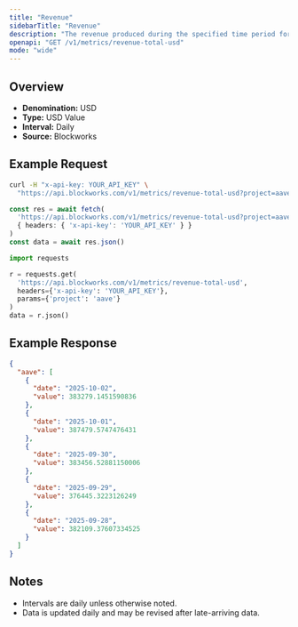 ```yaml
---
title: "Revenue"
sidebarTitle: "Revenue"
description: "The revenue produced during the specified time period for given project."
openapi: "GET /v1/metrics/revenue-total-usd"
mode: "wide"
---
```


## Overview

- **Denomination:** USD
- **Type:** USD Value
- **Interval:** Daily
- **Source:** Blockworks

## Example Request

<CodeGroup>

```bash cURL
curl -H "x-api-key: YOUR_API_KEY" \
  "https://api.blockworks.com/v1/metrics/revenue-total-usd?project=aave"
```

```typescript TypeScript
const res = await fetch(
  'https://api.blockworks.com/v1/metrics/revenue-total-usd?project=aave',
  { headers: { 'x-api-key': 'YOUR_API_KEY' } }
)
const data = await res.json()
```

```python Python
import requests

r = requests.get(
  'https://api.blockworks.com/v1/metrics/revenue-total-usd',
  headers={'x-api-key': 'YOUR_API_KEY'},
  params={'project': 'aave'}
)
data = r.json()
```

</CodeGroup>

## Example Response

```json
{
  "aave": [
    {
      "date": "2025-10-02",
      "value": 383279.1451590836
    },
    {
      "date": "2025-10-01",
      "value": 387479.5747476431
    },
    {
      "date": "2025-09-30",
      "value": 383456.52881150006
    },
    {
      "date": "2025-09-29",
      "value": 376445.3223126249
    },
    {
      "date": "2025-09-28",
      "value": 382109.37607334525
    }
  ]
}
```

## Notes
- Intervals are daily unless otherwise noted.
- Data is updated daily and may be revised after late-arriving data.
